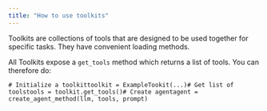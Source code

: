 ```yaml
---
title: "How to use toolkits"
---
```


Toolkits are collections of tools that are designed to be used together for specific tasks. They have convenient loading methods.

All Toolkits expose a `get_tools` method which returns a list of tools. You can therefore do:

```
# Initialize a toolkittoolkit = ExampleTookit(...)# Get list of toolstools = toolkit.get_tools()# Create agentagent = create_agent_method(llm, tools, prompt)
```
